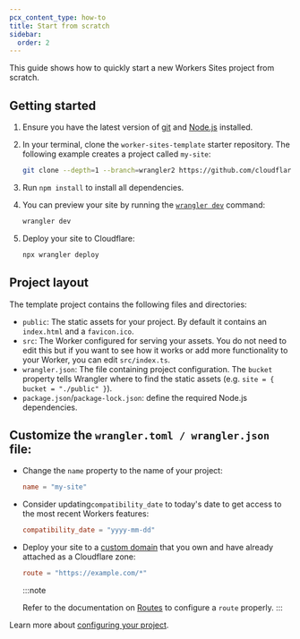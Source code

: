 ```yaml
---
pcx_content_type: how-to
title: Start from scratch
sidebar:
  order: 2
---
```



<Render file="workers_sites" />

This guide shows how to quickly start a new Workers Sites project from scratch.

## Getting started

1. Ensure you have the latest version of [git](https://git-scm.com/downloads) and [Node.js](https://nodejs.org/en/download/) installed.

2. In your terminal, clone the `worker-sites-template` starter repository.
   The following example creates a project called `my-site`:

   ```sh
   git clone --depth=1 --branch=wrangler2 https://github.com/cloudflare/worker-sites-template my-site
   ```

3. Run `npm install` to install all dependencies.

4. You can preview your site by running the [`wrangler dev`](/workers/wrangler/commands/#dev) command:

   ```sh
   wrangler dev
   ```

5. Deploy your site to Cloudflare:

   ```sh
   npx wrangler deploy
   ```

## Project layout

The template project contains the following files and directories:

- `public`: The static assets for your project. By default it contains an `index.html` and a `favicon.ico`.
- `src`: The Worker configured for serving your assets. You do not need to edit this but if you want to see how it works or add more functionality to your Worker, you can edit `src/index.ts`.
- `wrangler.json`: The file containing project configuration.
  The `bucket` property tells Wrangler where to find the static assets (e.g. `site = { bucket = "./public" }`).
- `package.json`/`package-lock.json`: define the required Node.js dependencies.

## Customize the `wrangler.toml / wrangler.json` file:

- Change the `name` property to the name of your project:

  <WranglerConfig>

  ```toml
  name = "my-site"
  ```

  </WranglerConfig>

- Consider updating`compatibility_date` to today's date to get access to the most recent Workers features:



  <WranglerConfig>

  ```toml
  compatibility_date = "yyyy-mm-dd"
  ```

  </WranglerConfig>

- Deploy your site to a [custom domain](/workers/configuration/routing/custom-domains/) that you own and have already attached as a Cloudflare zone:



  <WranglerConfig>

  ```toml
  route = "https://example.com/*"
  ```

  </WranglerConfig>

  :::note

  Refer to the documentation on [Routes](/workers/configuration/routing/routes/) to configure a `route` properly.
  :::

Learn more about [configuring your project](/workers/wrangler/configuration/).
